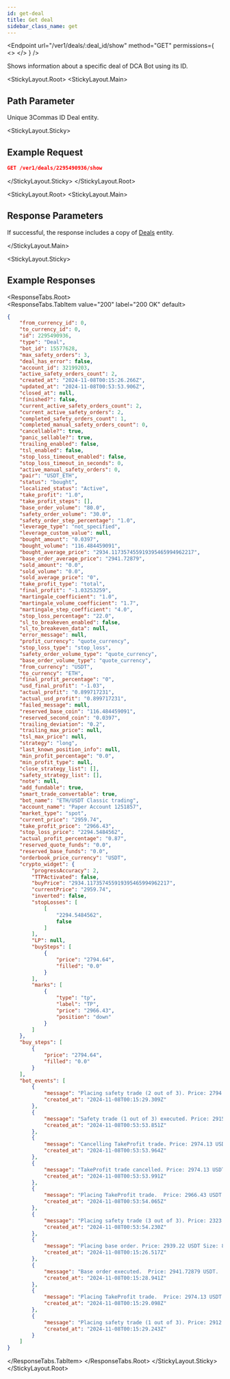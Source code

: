 ```yaml
---
id: get-deal
title: Get deal
sidebar_class_name: get
---
```



<Endpoint
  url="/ver1/deals/:deal_id/show"
  method="GET"
  permissions={
    <>
      <Permission title="Permission" description="BOTS_READ" />
      <Permission title="Security" description="SIGNED" />
    </>
  }
/>

Shows information about a specific deal of DCA Bot using its ID.

<StickyLayout.Root>
<StickyLayout.Main>

## Path Parameter

<ApiParam name='deal_id' type='integer' id="deal_id" required>
  Unique 3Commas ID Deal entity.
</ApiParam>
</StickyLayout.Main>

<StickyLayout.Sticky>

## Example Request

```json
GET /ver1/deals/2295490936/show
```
</StickyLayout.Sticky>
</StickyLayout.Root>

<StickyLayout.Root>
<StickyLayout.Main>

## Response Parameters

If successful, the response includes a copy of [Deals](/dca-bot/deals/0_deal_entity.mdx) entity.

</StickyLayout.Main>

<StickyLayout.Sticky>
## Example Responses
<ResponseTabs.Root>          
<ResponseTabs.TabItem value="200" label="200 OK" default>

```json
{
    "from_currency_id": 0,
    "to_currency_id": 0,
    "id": 2295490936,
    "type": "Deal",
    "bot_id": 15577628,
    "max_safety_orders": 3,
    "deal_has_error": false,
    "account_id": 32199203,
    "active_safety_orders_count": 2,
    "created_at": "2024-11-08T00:15:26.266Z",
    "updated_at": "2024-11-08T00:53:53.906Z",
    "closed_at": null,
    "finished?": false,
    "current_active_safety_orders_count": 2,
    "current_active_safety_orders": 2,
    "completed_safety_orders_count": 1,
    "completed_manual_safety_orders_count": 0,
    "cancellable?": true,
    "panic_sellable?": true,
    "trailing_enabled": false,
    "tsl_enabled": false,
    "stop_loss_timeout_enabled": false,
    "stop_loss_timeout_in_seconds": 0,
    "active_manual_safety_orders": 0,
    "pair": "USDT_ETH",
    "status": "bought",
    "localized_status": "Active",
    "take_profit": "1.0",
    "take_profit_steps": [],
    "base_order_volume": "80.0",
    "safety_order_volume": "30.0",
    "safety_order_step_percentage": "1.0",
    "leverage_type": "not_specified",
    "leverage_custom_value": null,
    "bought_amount": "0.0397",
    "bought_volume": "116.484459091",
    "bought_average_price": "2934.117357455919395465994962217",
    "base_order_average_price": "2941.72879",
    "sold_amount": "0.0",
    "sold_volume": "0.0",
    "sold_average_price": "0",
    "take_profit_type": "total",
    "final_profit": "-1.03253259",
    "martingale_coefficient": "1.0",
    "martingale_volume_coefficient": "1.7",
    "martingale_step_coefficient": "4.0",
    "stop_loss_percentage": "22.0",
    "sl_to_breakeven_enabled": false,
    "sl_to_breakeven_data": null,
    "error_message": null,
    "profit_currency": "quote_currency",
    "stop_loss_type": "stop_loss",
    "safety_order_volume_type": "quote_currency",
    "base_order_volume_type": "quote_currency",
    "from_currency": "USDT",
    "to_currency": "ETH",
    "final_profit_percentage": "0",
    "usd_final_profit": "-1.03",
    "actual_profit": "0.899717231",
    "actual_usd_profit": "0.899717231",
    "failed_message": null,
    "reserved_base_coin": "116.484459091",
    "reserved_second_coin": "0.0397",
    "trailing_deviation": "0.2",
    "trailing_max_price": null,
    "tsl_max_price": null,
    "strategy": "long",
    "last_known_position_info": null,
    "min_profit_percentage": "0.0",
    "min_profit_type": null,
    "close_strategy_list": [],
    "safety_strategy_list": [],
    "note": null,
    "add_fundable": true,
    "smart_trade_convertable": true,
    "bot_name": "ETH/USDT Classic trading",
    "account_name": "Paper Account 1251857",
    "market_type": "spot",
    "current_price": "2959.74",
    "take_profit_price": "2966.43",
    "stop_loss_price": "2294.5484562",
    "actual_profit_percentage": "0.87",
    "reserved_quote_funds": "0.0",
    "reserved_base_funds": "0.0",
    "orderbook_price_currency": "USDT",
    "crypto_widget": {
        "progressAccuracy": 2,
        "TTPАctivated": false,
        "buyPrice": "2934.117357455919395465994962217",
        "currentPrice": "2959.74",
        "inverted": false,
        "stopLosses": [
            [
                "2294.5484562",
                false
            ]
        ],
        "LP": null,
        "buySteps": [
            {
                "price": "2794.64",
                "filled": "0.0"
            }
        ],
        "marks": [
            {
                "type": "tp",
                "label": "TP",
                "price": "2966.43",
                "position": "down"
            }
        ]
    },
    "buy_steps": [
        {
            "price": "2794.64",
            "filled": "0.0"
        }
    ],
    "bot_events": [
        {
            "message": "Placing safety trade (2 out of 3). Price: 2794.64 USDT Size: 54.216016 USDT (Reinvested 2.93921 USDT) (0.0194 ETH)",
            "created_at": "2024-11-08T00:15:29.309Z"
        },
        {
            "message": "Safety trade (1 out of 3) executed. Price: 2915.22231 USDT Size: 33.23353433 USDT (0.0114 ETH)",
            "created_at": "2024-11-08T00:53:53.851Z"
        },
        {
            "message": "Cancelling TakeProfit trade. Price: 2974.13 USDT Size: 84.167879 USDT (0.0283 ETH)",
            "created_at": "2024-11-08T00:53:53.964Z"
        },
        {
            "message": "TakeProfit trade cancelled. Price: 2974.13 USDT Size: 84.167879 USDT (0.0283 ETH)",
            "created_at": "2024-11-08T00:53:53.991Z"
        },
        {
            "message": "Placing TakeProfit trade.  Price: 2966.43 USDT Size: 117.767271 USDT (0.0397 ETH), the price should rise for 1.90% to close the deal",
            "created_at": "2024-11-08T00:53:54.065Z"
        },
        {
            "message": "Placing safety trade (3 out of 3). Price: 2323.96 USDT Size: 89.704856 USDT (Reinvested 2.93921 USDT) (0.0386 ETH)",
            "created_at": "2024-11-08T00:53:54.230Z"
        },
        {
            "message": "Placing base order. Price: 2939.22 USDT Size: 83.179926 USDT (Reinvested 2.93921 USDT) (0.0283 ETH)",
            "created_at": "2024-11-08T00:15:26.517Z"
        },
        {
            "message": "Base order executed.  Price: 2941.72879 USDT.  Size: 83.25092476 USDT (0.0283 ETH)",
            "created_at": "2024-11-08T00:15:28.941Z"
        },
        {
            "message": "Placing TakeProfit trade.  Price: 2974.13 USDT Size: 84.167879 USDT (0.0283 ETH), the price should rise for 1.20% to close the deal",
            "created_at": "2024-11-08T00:15:29.098Z"
        },
        {
            "message": "Placing safety trade (1 out of 3). Price: 2912.31 USDT Size: 33.200334 USDT (Reinvested 2.93921 USDT) (0.0114 ETH)",
            "created_at": "2024-11-08T00:15:29.243Z"
        }
    ]
}
```
</ResponseTabs.TabItem>
</ResponseTabs.Root>
</StickyLayout.Sticky>
</StickyLayout.Root>